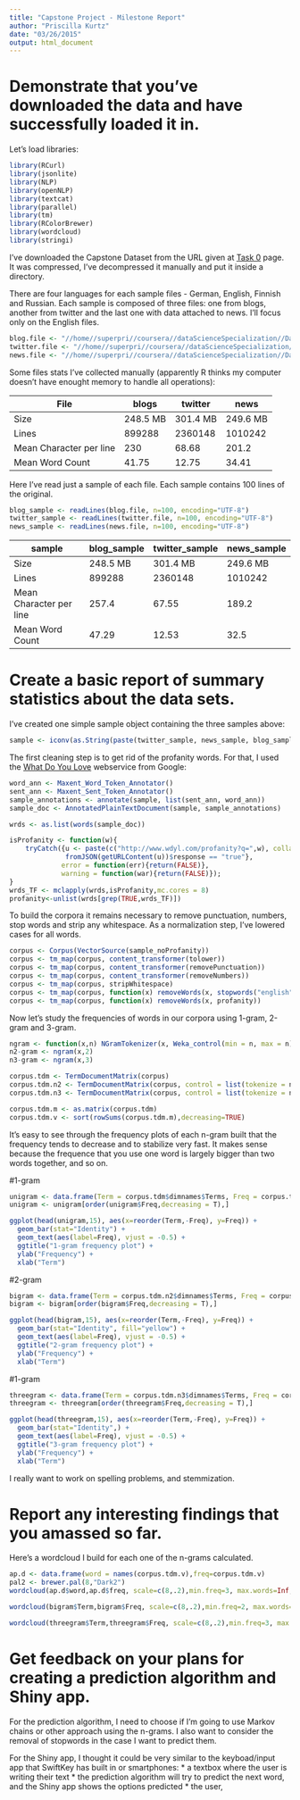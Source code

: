 ```yaml
---
title: "Capstone Project - Milestone Report"
author: "Priscilla Kurtz"
date: "03/26/2015"
output: html_document
---
```


# Demonstrate that you've downloaded the data and have successfully loaded it in.

Let's load libraries:

```r
library(RCurl)
library(jsonlite)
library(NLP)
library(openNLP)
library(textcat)
library(parallel)
library(tm)
library(RColorBrewer)
library(wordcloud)
library(stringi)
```

I've downloaded the Capstone Dataset from the URL given at [Task 0](https://class.coursera.org/dsscapstone-003/wiki/Task_0) page. It was compressed, I've decompressed it manually and put it inside a directory. 

There are four languages for each sample files - German, English, Finnish and Russian. Each sample is composed of three files: one from blogs, another from twitter and the last one with data attached to news. I'll focus only on the English files.

```r
blog.file <- "//home//superpri//coursera//dataScienceSpecialization//DataScienceCapstoneProject//data//final//en_US//en_US.blogs.txt"
twitter.file <- "//home//superpri//coursera//dataScienceSpecialization//DataScienceCapstoneProject//data//final//en_US//en_US.twitter.txt"
news.file <- "//home//superpri//coursera//dataScienceSpecialization//DataScienceCapstoneProject//data//final//en_US//en_US.news.txt"
```

Some files stats I've collected manually (apparently R thinks my computer doesn't have enought memory to handle all operations):

File | blogs | twitter | news
-----|-------|---------|-----
Size| 248.5 MB| 301.4 MB| 249.6 MB
Lines|899288|2360148|1010242
Mean Character per line| 230 | 68.68 | 201.2
Mean Word Count| 41.75 | 12.75 | 34.41

Here I've read just a sample of each file. Each sample contains 100 lines of the original.

```r
blog_sample <- readLines(blog.file, n=100, encoding="UTF-8")
twitter_sample <- readLines(twitter.file, n=100, encoding="UTF-8")
news_sample <- readLines(news.file, n=100, encoding="UTF-8")
```

sample | blog_sample | twitter_sample | news_sample
-----|-------|---------|-----
Size| 248.5 MB| 301.4 MB| 249.6 MB
Lines|899288|2360148|1010242
Mean Character per line| 257.4 | 67.55 | 189.2
Mean Word Count| 47.29 | 12.53 | 32.5

# Create a basic report of summary statistics about the data sets.

I've created one simple sample object containing the three samples above: 

```r
sample <- iconv(as.String(paste(twitter_sample, news_sample, blog_sample, collapse = " ")))
```

The first cleaning step is to get rid of the profanity words. For that, I used the [What Do You Love](http://www.wdyl.com/profanity?q=) webservice from Google:

```r
word_ann <- Maxent_Word_Token_Annotator()
sent_ann <- Maxent_Sent_Token_Annotator()
sample_annotations <- annotate(sample, list(sent_ann, word_ann))
sample_doc <- AnnotatedPlainTextDocument(sample, sample_annotations)

wrds <- as.list(words(sample_doc))

isProfanity <- function(w){
    tryCatch({u <- paste(c("http://www.wdyl.com/profanity?q=",w), collapse = '')
              fromJSON(getURLContent(u))$response == "true"},
             error = function(err){return(FALSE)},
             warning = function(war){return(FALSE)});
}
wrds_TF <- mclapply(wrds,isProfanity,mc.cores = 8)
profanity<-unlist(wrds[grep(TRUE,wrds_TF)])
```

To build the corpora it remains necessary to remove punctuation, numbers, stop words and strip any whitespace. As a normalization step, I've lowered cases for all words.

```r
corpus <- Corpus(VectorSource(sample_noProfanity))
corpus <- tm_map(corpus, content_transformer(tolower))
corpus <- tm_map(corpus, content_transformer(removePunctuation))
corpus <- tm_map(corpus, content_transformer(removeNumbers))
corpus <- tm_map(corpus, stripWhitespace)
corpus <- tm_map(corpus, function(x) removeWords(x, stopwords("english")))
corpus <- tm_map(corpus, function(x) removeWords(x, profanity))
```

Now let's study the frequencies of words in our corpora using 1-gram, 2-gram and 3-gram.

```r
ngram <- function(x,n) NGramTokenizer(x, Weka_control(min = n, max = n))
n2-gram <- ngram(x,2)
n3-gram <- ngram(x,3)

corpus.tdm <- TermDocumentMatrix(corpus)
corpus.tdm.n2 <- TermDocumentMatrix(corpus, control = list(tokenize = n2-gram))
corpus.tdm.n3 <- TermDocumentMatrix(corpus, control = list(tokenize = n2-gram)))

corpus.tdm.m <- as.matrix(corpus.tdm)
corpus.tdm.v <- sort(rowSums(corpus.tdm.m),decreasing=TRUE)
```

It's easy to see through the frequency plots of each n-gram built that the frequency tends to decrease and to stabilize very fast. It makes sense because the frequence that you use one word is largely bigger than two words together, and so on.

#1-gram

```r
unigram <- data.frame(Term = corpus.tdm$dimnames$Terms, Freq = corpus.tdm$v) 
unigram <- unigram[order(unigram$Freq,decreasing = T),] 

ggplot(head(unigram,15), aes(x=reorder(Term,-Freq), y=Freq)) +
  geom_bar(stat="Identity") +
  geom_text(aes(label=Freq), vjust = -0.5) +
  ggtitle("1-gram frequency plot") +
  ylab("Frequency") +
  xlab("Term")
```

#2-gram

```r
bigram <- data.frame(Term = corpus.tdm.n2$dimnames$Terms, Freq = corpus.tdm.n2$v) 
bigram <- bigram[order(bigram$Freq,decreasing = T),] 

ggplot(head(bigram,15), aes(x=reorder(Term,-Freq), y=Freq)) +
  geom_bar(stat="Identity", fill="yellow") +
  geom_text(aes(label=Freq), vjust = -0.5) +
  ggtitle("2-gram frequency plot") +
  ylab("Frequency") +
  xlab("Term")
```

#1-gram

```r
threegram <- data.frame(Term = corpus.tdm.n3$dimnames$Terms, Freq = corpus.tdm.n3$v) 
threegram <- threegram[order(threegram$Freq,decreasing = T),] 

ggplot(head(threegram,15), aes(x=reorder(Term,-Freq), y=Freq)) +
  geom_bar(stat="Identity",) +
  geom_text(aes(label=Freq), vjust = -0.5) +
  ggtitle("3-gram frequency plot") +
  ylab("Frequency") +
  xlab("Term")
```

I really want to work on spelling problems, and stemmization.

# Report any interesting findings that you amassed so far.

Here's a wordcloud I build for each one of the n-grams calculated.

```r
ap.d <- data.frame(word = names(corpus.tdm.v),freq=corpus.tdm.v)
pal2 <- brewer.pal(8,"Dark2")
wordcloud(ap.d$word,ap.d$freq, scale=c(8,.2),min.freq=3, max.words=Inf, random.order=FALSE, rot.per=.15, colors=pal2)
```

```r
wordcloud(bigram$Term,bigram$Freq, scale=c(8,.2),min.freq=2, max.words=Inf, random.order=FALSE, rot.per=.15, colors=pal2)
```

```r
wordcloud(threegram$Term,threegram$Freq, scale=c(8,.2),min.freq=3, max.words=Inf, random.order=FALSE, rot.per=.15, colors=pal2)
```

# Get feedback on your plans for creating a prediction algorithm and Shiny app. 

For the prediction algorithm, I need to choose if I'm going to use Markov chains or other approach using the n-grams. I also want to consider the removal of stopwords in the case I want to predict them.

For the Shiny app, I thought it could be very similar to the keyboad/input app that SwiftKey has built in or smartphones: 
* a textbox where the user is writing their text
* the prediction algorithm will try to predict the next word, and the Shiny app shows the options predicted
* the user, 

